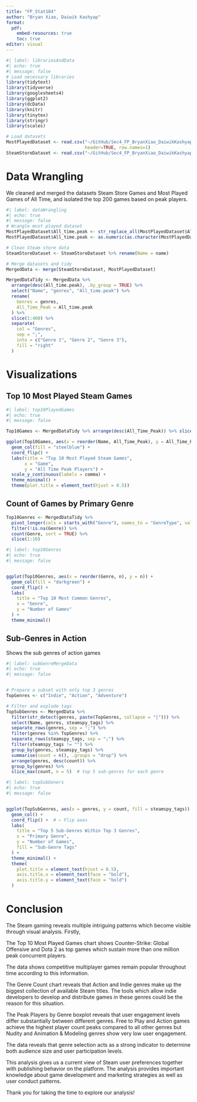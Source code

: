 ```yaml
---
title: "FP_Stat184"
author: "Bryan Xiao, Daiwik Kashyap"
format:
  pdf:
    embed-resources: true
    toc: true
editor: visual
---
```


```r
#| label: librariesAndData
#| echo: true
#| message: false
# Load necessary libraries
library(tidytext)
library(tidyverse)
library(googlesheets4)
library(ggplot2)
library(dcData)
library(knitr)
library(tinytex)
library(stringr)
library(scales)

# Load datasets
MostPlayedDataset <- read.csv("~/GitHub/Sec4_FP_BryanXiao_DaiwikKashyap/data/data.csv",
                              header=TRUE, row.names=1)
SteamStoreDataset <- read.csv("~/GitHub/Sec4_FP_BryanXiao_DaiwikKashyap/data/steam.csv")
```

# Data Wrangling

We cleaned and merged the datasets Steam Store Games and Most Played Games of All Time, and isolated the top 200 games based on peak players.

```r
#| label: dataWrangling
#| echo: true
#| message: false
# Wrangle most played dataset
MostPlayedDataset$All_time.peak <- str_replace_all(MostPlayedDataset$All_time.peak, ",", "")
MostPlayedDataset$All_time.peak <- as.numeric(as.character(MostPlayedDataset$All_time.peak))

# Clean Steam store data
SteamStoreDataset <- SteamStoreDataset %>% rename(Name = name)

# Merge datasets and tidy
MergedData <- merge(SteamStoreDataset, MostPlayedDataset)

MergedDataTidy <- MergedData %>% 
  arrange(desc(All_time.peak), .by_group = TRUE) %>%
  select("Name", "genres", "All_time.peak") %>%
  rename(
    Genres = genres,
    All_Time_Peak = All_time.peak
  ) %>%
  slice(1:400) %>%
  separate(
    col = "Genres",
    sep = ";",
    into = c("Genre 1", "Genre 2", "Genre 3"),
    fill = "right"
  )
```

# Visualizations

## Top 10 Most Played Steam Games

```r
#| label: top10PlayedGames
#| echo: true
#| message: false

Top10Games <- MergedDataTidy %>% arrange(desc(All_Time_Peak)) %>% slice(1:10)

ggplot(Top10Games, aes(x = reorder(Name, All_Time_Peak), y = All_Time_Peak)) +
  geom_col(fill = "steelblue") +
  coord_flip() +
  labs(title = "Top 10 Most Played Steam Games",
       x = "Game",
       y = "All Time Peak Players") +
  scale_y_continuous(labels = comma) +
  theme_minimal() +
  theme(plot.title = element_text(hjust = 0.5))
```

## Count of Games by Primary Genre

```r
Top10Genres <- MergedDataTidy %>%
  pivot_longer(cols = starts_with("Genre"), names_to = "GenreType", values_to = "Genre") %>%
  filter(!is.na(Genre)) %>%
  count(Genre, sort = TRUE) %>%
  slice(1:10)

```

```r
#| label: top10Genres
#| echo: true
#| message: false


ggplot(Top10Genres, aes(x = reorder(Genre, n), y = n)) +
  geom_col(fill = "darkgreen") +
  coord_flip() +
  labs(
    title = "Top 10 Most Common Genres",
    x = "Genre",
    y = "Number of Games"
  ) +
  theme_minimal()

```

## Sub-Genres in Action

Shows the sub genres of action games

```r
#| label: subGenreMergeData
#| echo: true
#| message: false


# Prepare a subset with only top 3 genres
TopGenres <- c("Indie", "Action", "Adventure")

# Filter and explode tags
TopSubGenres <- MergedData %>%
  filter(str_detect(genres, paste(TopGenres, collapse = "|"))) %>%
  select(Name, genres, steamspy_tags) %>%
  separate_rows(genres, sep = ";") %>%
  filter(genres %in% TopGenres) %>%
  separate_rows(steamspy_tags, sep = ";") %>%
  filter(steamspy_tags != "") %>%
  group_by(genres, steamspy_tags) %>%
  summarise(count = n(), .groups = "drop") %>%
  arrange(genres, desc(count)) %>%
  group_by(genres) %>%
  slice_max(count, n = 5)  # top 5 sub-genres for each genre

```


```r
#| label: topSubGeners
#| echo: true
#| message: false


ggplot(TopSubGenres, aes(x = genres, y = count, fill = steamspy_tags)) +
  geom_col() +
  coord_flip() +  # ← Flip axes
  labs(
    title = "Top 5 Sub-Genres Within Top 3 Genres",
    x = "Primary Genre",
    y = "Number of Games",
    fill = "Sub-Genre Tags"
  ) +
  theme_minimal() +
  theme(
    plot.title = element_text(hjust = 0.5),
    axis.title.x = element_text(face = "bold"),
    axis.title.y = element_text(face = "bold")
  )

```

# Conclusion

The Steam gaming reveals multiple intriguing patterns which become visible through visual analysis. Firstly,

The Top  10 Most Played Games chart shows Counter-Strike: Global Offensive and Dota 2 as top games  which sustain more than one million peak concurrent players.

The data shows competitive multiplayer games remain popular throughout time  according to this information.

The Genre Count chart reveals that Action and Indie genres make up the biggest collection  of available Steam titles. The tools which allow indie developers to develop and distribute games in these genres could  be the reason for this situation.

The Peak Players by Genre boxplot reveals that user engagement levels differ  substantially between different genres. Free to Play and Action games achieve the highest player count peaks compared to all  other genres but Nudity and Animation & Modeling genres show very low user engagement.

The data reveals  that genre selection acts as a strong indicator to determine both audience size and user participation levels.

This analysis gives us  a current view of Steam user preferences together with publishing behavior on the platform. The analysis provides important knowledge  about game development and marketing strategies as well as user conduct patterns.

Thank you for taking the time to explore our analysis!

